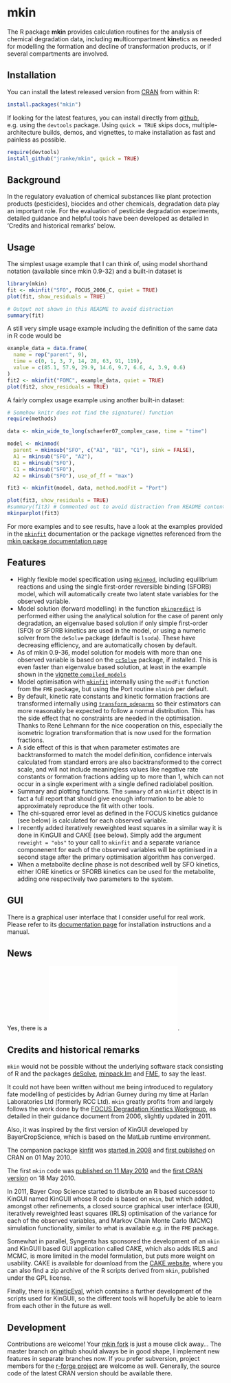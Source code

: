 # mkin

The R package **mkin** provides calculation routines for the analysis of
chemical degradation data, including <b>m</b>ulticompartment <b>kin</b>etics as
needed for modelling the formation and decline of transformation products, or
if several compartments are involved.

## Installation

You can install the latest released version from 
[CRAN](http://cran.r-project.org/package=mkin) from within R:

```r
install.packages("mkin")
```

If looking for the latest features, you can install directly from 
[github](http://github.com/jranke/mkin), e.g.  using the `devtools` package.
Using `quick = TRUE` skips docs, multiple-architecture builds, demos, and
vignettes, to make installation as fast and painless as possible.

```r
require(devtools)
install_github("jranke/mkin", quick = TRUE)
```

## Background

In the regulatory evaluation of chemical substances like plant protection
products (pesticides), biocides and other chemicals, degradation data play an
important role. For the evaluation of pesticide degradation experiments, 
detailed guidance and helpful tools have been developed as detailed in
'Credits and historical remarks' below.

## Usage

The simplest usage example that I can think of, using model shorthand notation
(available since mkin 0.9-32) and a built-in dataset is

```r
library(mkin)
fit <- mkinfit("SFO", FOCUS_2006_C, quiet = TRUE)
plot(fit, show_residuals = TRUE) 
```

```r
# Output not shown in this README to avoid distraction
summary(fit)
```

A still very simple usage example including the definition of the same data in R
code would be

```r
example_data = data.frame(
  name = rep("parent", 9),
  time = c(0, 1, 3, 7, 14, 28, 63, 91, 119),
  value = c(85.1, 57.9, 29.9, 14.6, 9.7, 6.6, 4, 3.9, 0.6)
)
fit2 <- mkinfit("FOMC", example_data, quiet = TRUE)
plot(fit2, show_residuals = TRUE) 
```

A fairly complex usage example using another built-in dataset:

```r
# Somehow knitr does not find the signature() function
require(methods)
```

```r
data <- mkin_wide_to_long(schaefer07_complex_case, time = "time")

model <- mkinmod(
  parent = mkinsub("SFO", c("A1", "B1", "C1"), sink = FALSE),
  A1 = mkinsub("SFO", "A2"),
  B1 = mkinsub("SFO"),
  C1 = mkinsub("SFO"),
  A2 = mkinsub("SFO"), use_of_ff = "max")

fit3 <- mkinfit(model, data, method.modFit = "Port")

plot(fit3, show_residuals = TRUE) 
#summary(fit3) # Commented out to avoid distraction from README content
mkinparplot(fit3)
```

For more examples and to see results, have a look at the examples provided in the
[`mkinfit`](http://kinfit.r-forge.r-project.org/mkin_static/mkinfit.html)
documentation or the package vignettes referenced from the 
[mkin package documentation page](http://kinfit.r-forge.r-project.org/mkin_static/index.html)

## Features

* Highly flexible model specification using
  [`mkinmod`](http://kinfit.r-forge.r-project.org/mkin_static/mkinmod.html),
  including equilibrium reactions and using the single first-order 
  reversible binding (SFORB) model, which will automatically create
  two latent state variables for the observed variable.
* Model solution (forward modelling) in the function
  [`mkinpredict`](http://kinfit.r-forge.r-project.org/mkin_static/mkinpredict.html) 
  is performed either using the analytical solution for the case of 
  parent only degradation, an eigenvalue based solution if only simple
  first-order (SFO) or SFORB kinetics are used in the model, or
  using a numeric solver from the `deSolve` package (default is `lsoda`).
  These have decreasing efficiency, and are automatically chosen 
  by default. 
* As of mkin 0.9-36, model solution for models with more than one observed
  variable is based on the
  [`ccSolve`](https://github.com/karlines/ccSolve) package, if installed.
  This is even faster than eigenvalue based solution, at least in the example
  shown in the [vignette `compiled_models`](http://rawgit.com/jranke/mkin/master/vignettes/compiled_models.html)
* Model optimisation with 
  [`mkinfit`](http://kinfit.r-forge.r-project.org/mkin_static/mkinfit.html)
  internally using the `modFit` function from the `FME` package,
  but using the Port routine `nlminb` per default.
* By default, kinetic rate constants and kinetic formation fractions are
  transformed internally using
  [`transform_odeparms`](http://kinfit.r-forge.r-project.org/mkin_static/transform_odeparms.html)
  so their estimators can more reasonably be expected to follow
  a normal distribution. This has the side effect that no constraints
  are needed in the optimisation. Thanks to René Lehmann for the nice
  cooperation on this, especially the isometric logration transformation
  that is now used for the formation fractions.
* A side effect of this is that when parameter estimates are backtransformed
  to match the model definition, confidence intervals calculated from
  standard errors are also backtransformed to the correct scale, and will
  not include meaningless values like negative rate constants or 
  formation fractions adding up to more than 1, which can not occur in 
  a single experiment with a single defined radiolabel position.
* Summary and plotting functions. The `summary` of an `mkinfit` object is in
  fact a full report that should give enough information to be able to
  approximately reproduce the fit with other tools.
* The chi-squared error level as defined in the FOCUS kinetics guidance
  (see below) is calculated for each observed variable.
* I recently added iteratively reweighted least squares in a similar way
  it is done in KinGUII and CAKE (see below). Simply add the argument
  `reweight = "obs"` to your call to `mkinfit` and a separate variance 
  componenent for each of the observed variables will be optimised
  in a second stage after the primary optimisation algorithm has converged.
* When a metabolite decline phase is not described well by SFO kinetics, 
  either IORE kinetics or SFORB kinetics can be used for the metabolite, 
  adding one respectively two parameters to the system.

## GUI

There is a graphical user interface that I consider useful for real work. Please
refer to its [documentation page](http://kinfit.r-forge.r-project.org/gmkin_static)
for installation instructions and a manual.
  
## News

Yes, there is a ![Changelog](NEWS.md).

## Credits and historical remarks

`mkin` would not be possible without the underlying software stack consisting
of R and the packages [deSolve](http://cran.r-project.org/package=deSolve),
[minpack.lm](http://cran.r-project.org/package=minpack.lm) and
[FME](http://cran.r-project.org/package=FME), to say the least.

It could not have been written without me being introduced to regulatory fate
modelling of pesticides by Adrian Gurney during my time at Harlan Laboratories
Ltd (formerly RCC Ltd). `mkin` greatly profits from and largely follows
the work done by the 
[FOCUS Degradation Kinetics Workgroup](http://focus.jrc.ec.europa.eu/dk),
as detailed in their guidance document from 2006, slightly updated in 2011.

Also, it was inspired by the first version of KinGUI developed by
BayerCropScience, which is based on the MatLab runtime environment.

The companion package 
[kinfit](http://kinfit.r-forge.r-project.org/kinfit_static/index.html) was 
[started in 2008](https://r-forge.r-project.org/scm/viewvc.php?view=rev&root=kinfit&revision=2) and 
[first published](http://cran.r-project.org/src/contrib/Archive/kinfit/) on
CRAN on 01 May 2010.

The first `mkin` code was 
[published on 11 May 2010](https://r-forge.r-project.org/scm/viewvc.php?view=rev&root=kinfit&revision=8) and the 
[first CRAN version](http://cran.r-project.org/src/contrib/Archive/mkin)
on 18 May 2010.

In 2011, Bayer Crop Science started to distribute an R based successor to KinGUI named 
KinGUII whose R code is based on `mkin`, but which added, amongst other
refinements, a closed source graphical user interface (GUI), iteratively
reweighted least squares (IRLS) optimisation of the variance for each of the
observed variables, and Markov Chain Monte Carlo (MCMC) simulation
functionality, similar to what is available e.g. in the `FME` package.

Somewhat in parallel, Syngenta has sponsored the development of an `mkin` and
KinGUII based GUI application called CAKE, which also adds IRLS and MCMC, is
more limited in the model formulation, but puts more weight on usability.
CAKE is available for download from the [CAKE
website](http://projects.tessella.com/cake), where you can also
find a zip archive of the R scripts derived from `mkin`, published under the GPL
license.

Finally, there is 
[KineticEval](http://github.com/zhenglei-gao/KineticEval), which contains 
a further development of the scripts used for KinGUII, so the different tools
will hopefully be able to learn from each other in the future as well.


## Development

Contributions are welcome! Your 
[mkin fork](https://help.github.com/articles/fork-a-repo) is just a mouse click
away... The master branch on github should always be in good shape, I implement 
new features in separate branches now. If you prefer subversion, project
members for the 
[r-forge project](http://r-forge.r-project.org/R/?group_id=615) are welcome as well.
Generally, the source code of the latest CRAN version should be available there.
